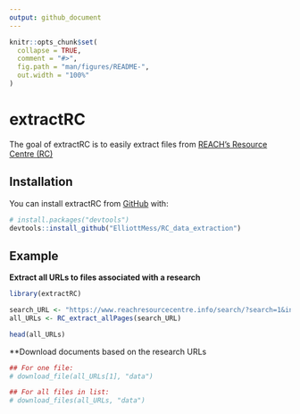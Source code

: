 ```yaml
---
output: github_document
---
```



```r
knitr::opts_chunk$set(
  collapse = TRUE,
  comment = "#>",
  fig.path = "man/figures/README-",
  out.width = "100%"
)
```

# extractRC

<!-- badges: start -->
<!-- badges: end -->

The goal of extractRC is to easily extract files from [REACH's Resource Centre (RC)](https://www.reachresourcecentre.info/)

## Installation


You can install extractRC from [GitHub](https://github.com/) with:

``` r
# install.packages("devtools")
devtools::install_github("ElliottMess/RC_data_extraction")
```
## Example

**Extract all URLs to files associated with a research**


```r
library(extractRC)

search_URL <- "https://www.reachresourcecentre.info/search/?search=1&initiative%5B%5D=reach&ptype%5B%5D=dataset-database&dates=&keywords=JMMI"
all_URLs <- RC_extract_allPages(search_URL)

head(all_URLs)
```

**Download documents based on the research URLs

```r
## For one file:
# download_file(all_URLs[1], "data")

## For all files in list:
# download_files(all_URLs, "data")
```

